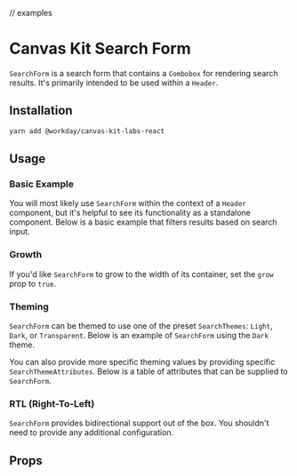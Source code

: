 // examples

<Meta title="Labs/Search Form" component={SearchForm} />

# Canvas Kit Search Form

`SearchForm` is a search form that contains a `Combobox` for rendering search results. It's
primarily intended to be used within a `Header`.

## Installation

```sh
yarn add @workday/canvas-kit-labs-react
```

## Usage

### Basic Example

You will most likely use `SearchForm` within the context of a `Header` component, but it's helpful
to see its functionality as a standalone component. Below is a basic example that filters results
based on search input.

<ExampleCodeBlock code={Basic} />

### Growth

If you'd like `SearchForm` to grow to the width of its container, set the `grow` prop to
`true`.

<ExampleCodeBlock code={Growth} />

### Theming

`SearchForm` can be themed to use one of the preset `SearchThemes`: `Light`, `Dark`, or
`Transparent`. Below is an example of `SearchForm` using the `Dark` theme.

<ExampleCodeBlock code={Theming} />

You can also provide more specific theming values by providing specific `SearchThemeAttributes`.
Below is a table of attributes that can be supplied to `SearchForm`.

<ArgsTable of={ThemeAttributes} />

### RTL (Right-To-Left)

`SearchForm` provides bidirectional support out of the box. You shouldn't need to provide any
additional configuration.

<ExampleCodeBlock code={RTL} />

## Props

<ArgsTable of={SearchForm} />
